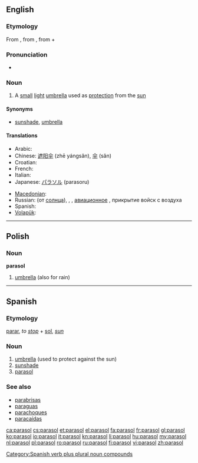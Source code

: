 {{also|Parasol}}
==English==

===Etymology===
From {{etyl|fr}} {{term|parasol|lang=fr}}, from {{etyl|it}} {{term|parasole|lang=it}}, from {{term|para-#Etymology 2|para-|to shield}} + {{term|sole||sun|lang=it}}

===Pronunciation===
* {{audio|En-us-parasol.ogg|Audio (US)}}

===Noun===
{{en-noun}}

# A [[small]] [[light]] [[umbrella]] used as [[protection]] from the [[sun]]

====Synonyms====
* {{sense|small light umbrella}} [[sunshade]], [[umbrella]]

====Translations====
{{trans-top| A small light umbrella used as protection from the sun}}
* Arabic: {{t|ar|شمسية}}
* Chinese: [[遮阳伞]] (zhē yángsǎn), [[伞]] (sǎn)
* Croatian: {{t-|hr|suncobran|m|alt=sȕncobrān}}
* French: {{t+|fr|ombrelle|f}}
* Italian: {{t+|it|parasole|m}}
* Japanese: [[パラソル]] (parasoru)
{{trans-mid}}
* [[Macedonian]]: {{t|mk|сонцобран|m|tr=sóncobran}}
* Russian: {{t+|ru|зонтик|m}} (от [[солнца]]), <!--(obsolete)-->{{t|ru|тент|m}}, <!--(''[[aviation]]'')-->{{t|ru|парасоль}}, <!--(military)-->[[авиационное]] {{t|ru|прикрытие|n}}, прикрытие войск с воздуха
* Spanish: {{t-|es|parasol}}
* [[Volapük]]: {{t|vo|solajelöm}}
{{trans-bottom}}

----

==Polish==

===Noun===
'''parasol''' {{m}}

# [[umbrella]] (also for rain)

----

==Spanish==

===Etymology===
[[parar]], ''to [[stop]]'' + [[sol]], ''[[sun]]''

===Noun===
{{es-noun-m|pl=parasoles}}

# [[umbrella]] (used to protect against the sun)
# [[sunshade]]
# [[#English|parasol]]

===See also===
* [[parabrisas]]
* [[paraguas]]
* [[parachoques]]
* [[paracaídas]]

<!-- this one is verb + singular noun -->

[[Category:Spanish verb plus plural noun compounds]]

[[ca:parasol]]
[[cs:parasol]]
[[et:parasol]]
[[el:parasol]]
[[fa:parasol]]
[[fr:parasol]]
[[gl:parasol]]
[[ko:parasol]]
[[io:parasol]]
[[it:parasol]]
[[kn:parasol]]
[[li:parasol]]
[[hu:parasol]]
[[my:parasol]]
[[nl:parasol]]
[[pl:parasol]]
[[ro:parasol]]
[[ru:parasol]]
[[fi:parasol]]
[[vi:parasol]]
[[zh:parasol]]